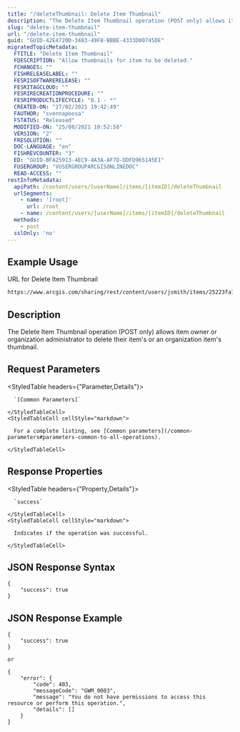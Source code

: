 ```yaml
---
title: "/deleteThumbnail: Delete Item Thumbnail"
description: "The Delete Item Thumbnail operation (POST only) allows item owner or organization administrator to delete their item's or an organization item's thumbnail."
slug: "delete-item-thumbnail"
url: "/delete-item-thumbnail"
guid: "GUID-42E4720D-3483-49F8-BBBE-4333D00745DE"
migratedTopicMetadata:
  FTITLE: "Delete Item Thumbnail"
  FDESCRIPTION: "Allow thumbnails for item to be deleted."
  FCHANGES: ""
  FISHRELEASELABEL: ""
  FESRISOFTWARERELEASE: ""
  FESRITAGCLOUD: ""
  FESRIRECREATIONPROCEDURE: ""
  FESRIPRODUCTLIFECYCLE: "8.1 - *"
  CREATED-ON: "27/02/2021 19:42:49"
  FAUTHOR: "svennapoosa"
  FSTATUS: "Released"
  MODIFIED-ON: "25/08/2021 10:52:58"
  VERSION: "2"
  FRESOLUTION: ""
  DOC-LANGUAGE: "en"
  FISHREVCOUNTER: "3"
  ED: "GUID-BFA25913-4EC9-4A3A-AF7D-DDFD965145E1"
  FUSERGROUP: "VUSERGROUPARCGISONLINEDOC"
  READ-ACCESS: ""
restInfoMetadata:
  apiPath: /content/users/[userName]/items/[itemID]/deleteThumbnail
  urlSegments:
    - name: '[root]'
      url: /root
    - name: /content/users/[userName]/items/[itemID]/deleteThumbnail
  methods:
    - post
  sslOnly: 'no'
---
```


## Example Usage

URL for Delete Item Thumbnail

```markdown
https://www.arcgis.com/sharing/rest/content/users/jsmith/items/25223fa7faf74aa0b4b61ea9fa3b9ff8/deleteThumbnail
``` 

## Description

The Delete Item Thumbnail operation (POST only) allows item owner or organization administrator to delete their item's or an organization item's thumbnail.

## Request Parameters 

<StyledTable headers={"Parameter,Details"}>
  <StyledTableRow>
    <StyledTableCell cellStyle="markdown">

      `[Common Parameters]` 

    </StyledTableCell>
    <StyledTableCell cellStyle="markdown">

      For a complete listing, see [Common parameters](/common-parameters#parameters-common-to-all-operations).

    </StyledTableCell>
  </StyledTableRow>
</StyledTable>

## Response Properties

<StyledTable headers={"Property,Details"}>
  <StyledTableRow>
    <StyledTableCell cellStyle="markdown">

      `success` 

    </StyledTableCell>
    <StyledTableCell cellStyle="markdown">

      Indicates if the operation was successful.

    </StyledTableCell>
  </StyledTableRow>
</StyledTable>

## JSON Response Syntax

```other
{
	"success": true
}
```

## JSON Response Example

```other
{
	"success": true
}

or

{
	"error": {
		"code": 403,
		"messageCode": "GWM_0003",
		"message": "You do not have permissions to access this resource or perform this operation.",
		"details": []
	}
}
```

 
